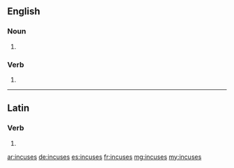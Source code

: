 ==English==

===Noun===
{{head|en|plural}}

# {{plural of|incuse|lang=en}}

===Verb===
{{head|en|verb form}}

# {{en-third-person singular of|incuse}}

----

==Latin==

===Verb===
{{la-verb-form|incūsēs}}

# {{inflection of|incūsō||2|s|pres|act|sub|lang=la}}

[[ar:incuses]]
[[de:incuses]]
[[es:incuses]]
[[fr:incuses]]
[[mg:incuses]]
[[my:incuses]]
